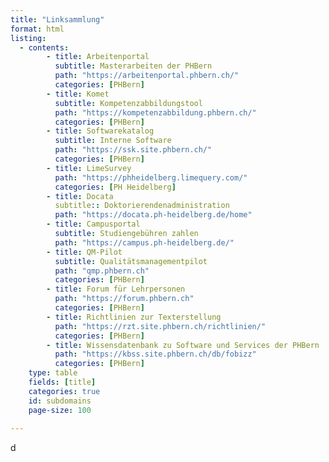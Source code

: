 ```yaml
---
title: "Linksammlung"
format: html
listing:
  - contents:
        - title: Arbeitenportal
          subtitle: Masterarbeiten der PHBern
          path: "https://arbeitenportal.phbern.ch/"
          categories: [PHBern]
        - title: Komet
          subtitle: Kompetenzabbildungstool
          path: "https://kompetenzabbildung.phbern.ch/"
          categories: [PHBern]
        - title: Softwarekatalog
          subtitle: Interne Software
          path: "https://ssk.site.phbern.ch/"
          categories: [PHBern]
        - title: LimeSurvey
          path: "https://phheidelberg.limequery.com/"
          categories: [PH Heidelberg]
        - title: Docata
          subtitle:: Doktorierendenadministration
          path: "https://docata.ph-heidelberg.de/home"
        - title: Campusportal
          subtitle: Studiengebühren zahlen
          path: "https://campus.ph-heidelberg.de/" 
        - title: QM-Pilot
          subtitle: Qualitätsmanagementpilot
          path: "qmp.phbern.ch"
          categories: [PHBern]
        - title: Forum für Lehrpersonen
          path: "https://forum.phbern.ch"
          categories: [PHBern]
        - title: Richtlinien zur Texterstellung
          path: "https://rzt.site.phbern.ch/richtlinien/"
          categories: [PHBern]
        - title: Wissensdatenbank zu Software und Services der PHBern
          path: "https://kbss.site.phbern.ch/db/fobizz"
          categories: [PHBern]
    type: table
    fields: [title]
    categories: true
    id: subdomains
    page-size: 100
    
---
```

d